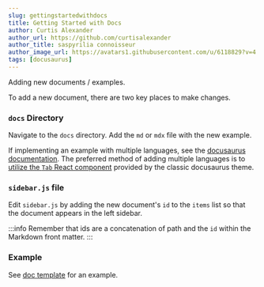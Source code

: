 ```yaml
---
slug: gettingstartedwithdocs
title: Getting Started with Docs
author: Curtis Alexander
author_url: https://github.com/curtisalexander
author_title: saspyrilia connoisseur
author_image_url: https://avatars1.githubusercontent.com/u/6118829?v=4
tags: [docusaurus]
---
```


Adding new documents / examples.

<!--truncate-->

To add a new document, there are two key places to make changes.

### `docs` Directory
Navigate to the `docs` directory.  Add the `md` or `mdx` file with the new example.

If implementing an example with multiple languages, see the [docusaurus documentation](https://v2.docusaurus.io/docs/markdown-features).  The preferred method of adding multiple languages is to [utilize the `Tab` React component](https://v2.docusaurus.io/docs/markdown-features#multi-language-support-code-blocks) provided by the classic docusaurus theme.

### `sidebar.js` file
Edit `sidebar.js` by adding the new document's `id` to the `items` list so that the document appears in the left sidebar.

:::info
Remember that ids are a concatenation of path and the `id` within the Markdown front matter.
:::

### Example
See [doc template](../docs/doctemplate) for an example.
